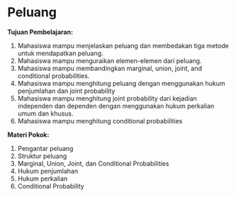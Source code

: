 # Peluang

**Tujuan Pembelajaran:**

1.	Mahasiswa mampu menjelaskan peluang dan membedakan tiga metode untuk mendapatkan peluang.
2.	Mahasiswa mampu menguraikan elemen-elemen dari peluang. 
3.	Mahasiswa mampu membandingkan marginal, union, joint, and conditional probabilities.
4.	Mahasiswa mampu menghitung peluang dengan menggunakan hukum penjumlahan dan joint probability
5.	Mahasiswa mampu menghitung joint probability dari kejadian independen dan dependen dengan menggunakan hukum perkalian umum dan khusus.
6.	Mahasiswa mampu menghitung conditional probabilities

**Materi Pokok:**

1.	Pengantar peluang
2.	Struktur peluang
3.	Marginal, Union, Joint, dan Conditional Probabilities
4.	Hukum penjumlahan
5.	Hukum perkalian
6.	Conditional Probability
